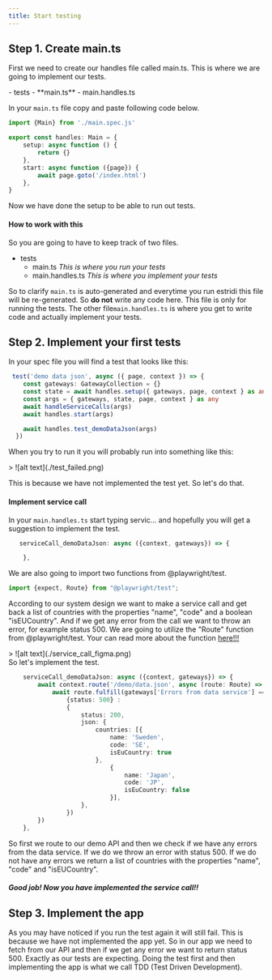 ```yaml
---
title: Start testing
---
```


## Step 1. Create main.ts
First we need to create our handles file called main.ts. This is where we are going to implement our tests.

<FileTree>
  - tests
    - **main.ts**
    - main.handles.ts
</FileTree>

In your `main.ts` file copy and paste following code below.

```typescript
import {Main} from './main.spec.js'

export const handles: Main = {
    setup: async function () {
        return {}
    },
    start: async function ({page}) {
        await page.goto('/index.html')
    },
}
```

Now we have done the setup to be able to run out tests.

#### How to work with this
So you are going to have to keep track of two files.
<FileTree>
  - tests
    - main.ts *This is where you run your tests*
    - main.handles.ts *This is where you implement your tests*
</FileTree>

So to clarify `main.ts` is auto-generated and everytime you run estridi this file will be re-generated. So **do not** write any code here. This file is only for running the tests.
The other file`main.handles.ts` is where you get to write code and actually implement your tests.

## Step 2. Implement your first tests

In your spec file you will find a test that looks like this:

```typescript
 test('demo data json', async ({ page, context }) => {
    const gateways: GatewayCollection = {}
    const state = await handles.setup({ gateways, page, context } as any)
    const args = { gateways, state, page, context } as any
    await handleServiceCalls(args)
    await handles.start(args)

    await handles.test_demoDataJson(args)
  })
```

When you try to run it you will probably run into something like this:
<div data-lightbox="true">
  > ![alt text](./test_failed.png)
</div>

This is because we have not implemented the test yet. So let's do that.


#### Implement service call
In your `main.handles.ts` start typing servic... and hopefully you will get a suggestion to implement the test.

```typescript
   serviceCall_demoDataJson: async ({context, gateways}) => {

    },
```

We are also going to import two functions from @playwright/test.
```typescript
import {expect, Route} from "@playwright/test";
```

According to our system design we want to make a service call and get back a list of countries with the properties "name", "code" and a boolean "isEUCountry".
And if we get any error from the call we want to throw an error, for example status 500.
We are going to utilize the "Route" function from @playwright/test. Your can read more about the function [here!!!](https://playwright.dev/docs/api/class-route 'Click me!')
<div data-lightbox="true">
  > ![alt text](./service_call_figma.png)
</div>
So let's implement the test.

```typescript
    serviceCall_demoDataJson: async ({context, gateways}) => {
        await context.route('/demo/data.json', async (route: Route) => {
            await route.fulfill(gateways['Errors from data service'] === 'yes' ?
                {status: 500} :
                {
                    status: 200,
                    json: {
                        countries: [{
                            name: 'Sweden',
                            code: 'SE',
                            isEuCountry: true
                        },
                            {
                                name: 'Japan',
                                code: 'JP',
                                isEuCountry: false
                            }],
                    },
                })
        })
    },
```

So first we route to our demo API and then we check if we have any errors from the data service. If we do we throw an error with status 500.
If we do not have any errors we return a list of countries with the properties "name", "code" and "isEUCountry".

##### Good job! Now you have implemented the service call!!

## Step 3. Implement the app

As you may have noticed if you run the test again it will still fail. This is because we have not implemented the app yet.
So in our app we need to fetch from our API and then if we get any error we want to return status 500. Exactly as our tests are expecting.
Doing the test first and then implementing the app is what we call TDD (Test Driven Development).
